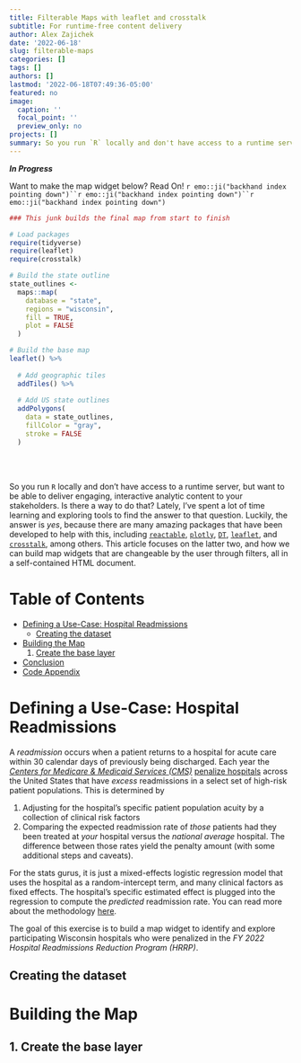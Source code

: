 ```yaml
---
title: Filterable Maps with leaflet and crosstalk
subtitle: For runtime-free content delivery
author: Alex Zajichek
date: '2022-06-18'
slug: filterable-maps
categories: []
tags: []
authors: []
lastmod: '2022-06-18T07:49:36-05:00'
featured: no
image:
  caption: ''
  focal_point: ''
  preview_only: no
projects: []
summary: So you run `R` locally and don't have access to a runtime server, but want to be able to deliver engaging, interactive analytic content to your stakeholders. Is there a way to do that?
---
```


_**In Progress**_

Want to make the map widget below? Read On! `r emo::ji("backhand index pointing down")``r emo::ji("backhand index pointing down")``r emo::ji("backhand index pointing down")`

```r

### This junk builds the final map from start to finish

# Load packages
require(tidyverse)
require(leaflet)
require(crosstalk)

# Build the state outline
state_outlines <-
  maps::map(
    database = "state",
    regions = "wisconsin",
    fill = TRUE,
    plot = FALSE
  )

# Build the base map
leaflet() %>%
  
  # Add geographic tiles
  addTiles() %>%
  
  # Add US state outlines
  addPolygons(
    data = state_outlines,
    fillColor = "gray",
    stroke = FALSE
  ) 

```

<br>
<br>

So you run `R` locally and don't have access to a runtime server, but want to be able to deliver engaging, interactive analytic content to your stakeholders. Is there a way to do that? Lately, I've spent a lot of time learning and exploring tools to find the answer to that question. Luckily, the answer is _yes_, because there are many amazing packages that have been developed to help with this, including [`reactable`](https://glin.github.io/reactable/), [`plotly`](https://plotly.com/r/), [`DT`](https://rstudio.github.io/DT/), [`leaflet`](https://rstudio.github.io/leaflet/), and [`crosstalk`](https://rstudio.github.io/crosstalk/), among others. This article focuses on the latter two, and how we can build map widgets that are changeable by the user through filters, all in a self-contained HTML document.

# Table of Contents

* [Defining a Use-Case: Hospital Readmissions](#usecase)
  + [Creating the dataset](#usecasedataset)
* [Building the Map](#mapoverview)
  1. [Create the base layer](#baselayer)
* [Conclusion](#conclusion)
* [Code Appendix](#codeappendix)

# Defining a Use-Case: Hospital Readmissions {#usecase}

A _readmission_ occurs when a patient returns to a hospital for acute care within 30 calendar days of previously being discharged. Each year the [_Centers for Medicare & Medicaid Services (CMS)_](https://www.cms.gov/) [penalize hospitals](https://www.cms.gov/Medicare/Medicare-Fee-for-Service-Payment/AcuteInpatientPPS/Readmissions-Reduction-Program) across the United States that have _excess_ readmissions in a select set of high-risk patient populations. This is determined by

1. Adjusting for the hospital's specific patient population acuity by a collection of clinical risk factors
2. Comparing the expected readmission rate of _those_ patients had they been treated at _your_ hospital versus the _national average_ hospital. The difference between those rates yield the penalty amount (with some additional steps and caveats).

For the stats gurus, it is just a mixed-effects logistic regression model that uses the hospital as a random-intercept term, and many clinical factors as fixed effects. The hospital's specific estimated effect is plugged into the regression to compute the _predicted_ readmission rate. You can read more about the methodology [here](https://qualitynet.cms.gov/inpatient/measures/readmission/methodology).

The goal of this exercise is to build a map widget to identify and explore participating Wisconsin hospitals who were penalized in the _FY 2022 Hospital Readmissions Reduction Program (HRRP)_.

## Creating the dataset {#usecasedataset}

# Building the Map {#mapoverview}

## 1. Create the base layer {#baselayer}